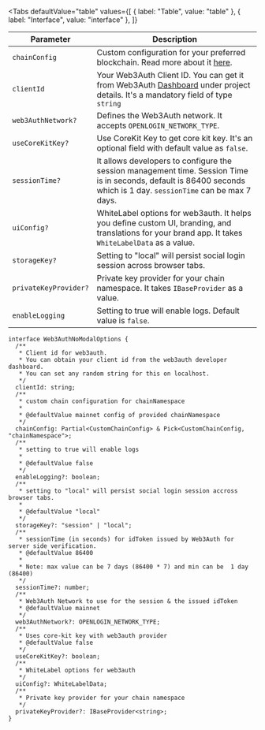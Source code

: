 
<Tabs
  defaultValue="table"
  values={[
    { label: "Table", value: "table" },
    { label: "Interface", value: "interface" },
  ]}
>

<TabItem value="table">

| Parameter             | Description                                                                                                                                                          |
| --------------------- | -------------------------------------------------------------------------------------------------------------------------------------------------------------------- |
| `chainConfig`         | Custom configuration for your preferred blockchain. Read more about it [here](#chainconfig).                                                                         |
| `clientId`            | Your Web3Auth Client ID. You can get it from Web3Auth [Dashboard](https://dashboard.web3auth.io/) under project details. It's a mandatory field of type `string`     |
| `web3AuthNetwork?`    | Defines the Web3Auth network. It accepts `OPENLOGIN_NETWORK_TYPE`.                                                                                                   |
| `useCoreKitKey?`      | Use CoreKit Key to get core kit key. It's an optional field with default value as `false`.                                                                           |
| `sessionTime?`        | It allows developers to configure the session management time. Session Time is in seconds, default is 86400 seconds which is 1 day. `sessionTime` can be max 7 days. |
| `uiConfig?`           | WhiteLabel options for web3auth. It helps you define custom UI, branding, and translations for your brand app. It takes `WhiteLabelData` as a value.                 |
| `storageKey?`         | Setting to "local" will persist social login session across browser tabs.                                                                                            |
| `privateKeyProvider?` | Private key provider for your chain namespace. It takes `IBaseProvider` as a value.                                                                                  |
| `enableLogging`       | Setting to true will enable logs. Default value is `false`.                                                                                                          |

</TabItem>

<TabItem value="interface">

```tsx
interface Web3AuthNoModalOptions {
  /**
   * Client id for web3auth.
   * You can obtain your client id from the web3auth developer dashboard.
   * You can set any random string for this on localhost.
   */
  clientId: string;
  /**
   * custom chain configuration for chainNamespace
   *
   * @defaultValue mainnet config of provided chainNamespace
   */
  chainConfig: Partial<CustomChainConfig> & Pick<CustomChainConfig, "chainNamespace">;
  /**
   * setting to true will enable logs
   *
   * @defaultValue false
   */
  enableLogging?: boolean;
  /**
   * setting to "local" will persist social login session accross browser tabs.
   *
   * @defaultValue "local"
   */
  storageKey?: "session" | "local";
  /**
   * sessionTime (in seconds) for idToken issued by Web3Auth for server side verification.
   * @defaultValue 86400
   *
   * Note: max value can be 7 days (86400 * 7) and min can be  1 day (86400)
   */
  sessionTime?: number;
  /**
   * Web3Auth Network to use for the session & the issued idToken
   * @defaultValue mainnet
   */
  web3AuthNetwork?: OPENLOGIN_NETWORK_TYPE;
  /**
   * Uses core-kit key with web3auth provider
   * @defaultValue false
   */
  useCoreKitKey?: boolean;
  /**
   * WhiteLabel options for web3auth
   */
  uiConfig?: WhiteLabelData;
  /**
   * Private key provider for your chain namespace
   */
  privateKeyProvider?: IBaseProvider<string>;
}
```

</TabItem>

</Tabs>
